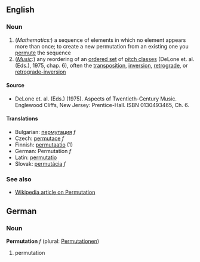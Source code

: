 ==English==

===Noun===

# (''Mathematics:'') a sequence of elements in which no element appears more than once; to create a new permutation from an existing one you [[permute]] the sequence
# (''[[Music]]:'') any reordering of an [[ordered set]] of [[pitch class]]es (DeLone et. al. (Eds.), 1975, chap. 6), often the [[transposition]], [[inversion]], [[retrograde]], or [[retrograde-inversion]]

====Source====
*DeLone et. al. (Eds.) (1975). Aspects of Twentieth-Century Music. Englewood Cliffs, New Jersey: Prentice-Hall. ISBN 0130493465, Ch. 6.

====Translations====

*Bulgarian: [[пермутация]] ''f''
*Czech: [[permutace]]  ''f''
*Finnish: [[permutaatio]] (1)
*German: Permutation ''f''
*Latin: [[permutatio]]
*Slovak: [[permutácia]]  ''f''

===See also===

*[[en:Permutation|Wikipedia article on Permutation]]

==German==

===Noun===
'''Permutation''' ''f'' (plural: [[Permutationen]])

# permutation